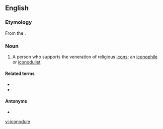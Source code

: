 ==English==
{{wikipedia}}

===Etymology===
From the {{etyl|grc|en}} {{m|grc|εἰκονόδουλος}}.

===Noun===
{{en-noun}}

# A person who supports the veneration of religious [[icon]]s; an [[iconophile]] or [[iconodulist]]

====Related terms====
* {{l|en|iconodulism}}
* {{l|en|iconodulist}}

====Antonyms====
* {{l|en|iconoclast}}

[[vi:iconodule]]